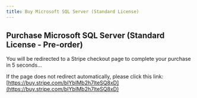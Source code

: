 ```yaml
---
title: Buy Microsoft SQL Server (Standard License)
---
```



<Head>
  <meta httpEquiv="refresh" content="5; url='https://buy.stripe.com/bIYbIMb2h7lteSQ8xD'" />
</Head>

## Purchase Microsoft SQL Server (Standard License - Pre-order)

You will be redirected to a Stripe checkout page to complete your purchase in 5 seconds...

If the page does not redirect automatically, please click this link: [https://buy.stripe.com/bIYbIMb2h7lteSQ8xD](https://buy.stripe.com/bIYbIMb2h7lteSQ8xD)
